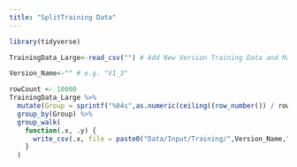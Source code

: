 ```yaml
---
title: "SplitTraining Data"
---
```


```r

library(tidyverse)

TrainingData_Large<-read_csv("") # Add New Version Training Data and Make sure to change the Version Name plus create a folder with the same name

Version_Name<-"" # e.g. "V1_3"

rowCount <- 10000
TrainingData_Large %>% 
  mutate(Group = sprintf("%04s",as.numeric(ceiling((row_number()) / rowCount)))) %>% 
  group_by(Group) %>% 
  group_walk(
    function(.x, .y) {
      write_csv(.x, file = paste0("Data/Input/Training/",Version_Name,"/S2_ICE_CREAMS_",Version_Name,"_Split_", .y$Group, ".csv"))
    }
  )


```


